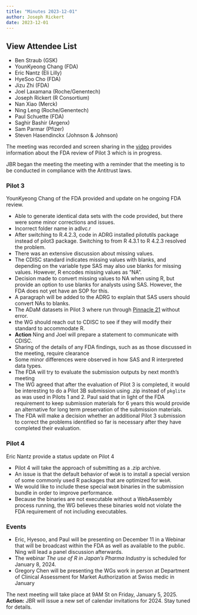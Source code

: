 ```yaml
---
title: "Minutes 2023-12-01"
author: Joseph Rickert
date: 2023-12-01
---
```


::: {.callout-tip collapse="true"}
## View Attendee List

- Ben Straub (GSK)
- YounKyeong Chang (FDA)
- Eric Nantz (Eli Lilly)
- HyeSoo Cho (FDA)
- Jizu Zhi (FDA)
- Joel Laxamana (Roche/Genentech)
- Joseph Rickert (R Consortium)
- Nan Xiao (Merck)
- Ning Leng (Roche/Genentech)
- Paul Schuette (FDA)
- Saghir Bashir (Argenx)
- Sam Parmar (Pfizer)
- Steven Hasendinckx (Johnson & Johnson)
:::

The meeting was recorded and screen sharing in the [video](https://zoom.us/rec/share/rE68tBPpnjdwl0RhevCYKDzq-FA7Z0kla1dSbHixZXZ9jHzoe4Kud-6Mc3r4-PKd.25fRPYZYgN0MzxxU?startTime=1701450234000) provides information about the FDA review of Pilot 3 which is in progress.

JBR began the meeting the meeting with a reminder that the meeting is to be conducted in compliance with the Antitrust laws.

### Pilot 3

YounKyeong Chang of the FDA provided and update on he ongoing FDA review.

* Able to generate identical data sets with the code provided, but there were some minor corrections and issues.
 *  Incorrect folder name in adlvc.r
 *  After switching to R.4.2.3, code in ADRG installed pilotutils package instead of pilot3 package. Switching to from R 4.3.1 to R 4.2.3 resolved the problem.
* There was an extensive discussion about missing values.
 *  The CDISC standard indicates missing values with blanks, and depending on the variable type SAS may also use blanks for missing values. However, R encodes missing values as "NA".
 *  Decision made to convert missing values to NA when using R, but provide an option to use blanks for analysts using SAS. However, the FDA does not yet have an SOP for this.
 * A paragraph will be added to the ADRG to explain that SAS users should convert NAs to blanks.
 * The ADaM datasets in Pilot 3 where run through [Pinnacle 21](https://www.lexjansen.com/pharmasug/2019/DS/PharmaSUG-2019-DS-119.pdf) without error.
 * the WG should reach out to CDISC to see if they will modify their standard to accommodate R.
 * **Action** Ning and Joel will prepare a statement to communicate with CDISC.
 * Sharing of the details of any FDA findings, such as as those discussed in the meeting, require clearance
 * Some minor differences were observed in how SAS and R interpreted data types.
 * The FDA will try to evaluate the submission outputs by next month's meeting
 * The WG agreed that after the evaluation of Pilot 3 is completed, it would be interesting to do a Pilot 3B submission using .zip instead of `pkglite` as was used in Pilots 1 and 2. Paul said that in light of the FDA requirement to keep submission materials for 6 years this would provide an alternative for long term preservation of the submission materials.
* The FDA will make a decision whether an additional Pilot 3 submission to correct the problems identified so far is necessary after they have completed their evaluation.
 
### Pilot 4

Eric Nantz provide a status update on Pilot 4

* Pilot 4 will take the approach of submitting as a .zip archive.
* An issue is that the default behavior of `WebR` is to install a special version of some commonly used R packages that are optimized for `WebR`.
* We would like to include these special `WebR` binaries in the submission bundle in order to improve performance.
* Because the binaries are not executable without a WebAssembly process running, the WG believes these binaries wold not violate the FDA requirement of not including executables.

### Events

* Eric, Hyesoo, and Paul will be presenting on December 11 in a Webinar that will be broadcast within the FDA as well as available to the public. Ning will lead a panel discussion afterwards.
* The webinar *The use of R in Japan’s Pharma Industry* is scheduled for January 8, 2024.
* Gregory Chen will be presenting the WGs work in person at Department of Clinical Assessment for Market Authorization at Swiss medic in January

The next meeting will take place at 9AM St on Friday, January 5, 2025. **Action:** JBR will issue a new set of calendar invitations for 2024. Stay  tuned for details.
 